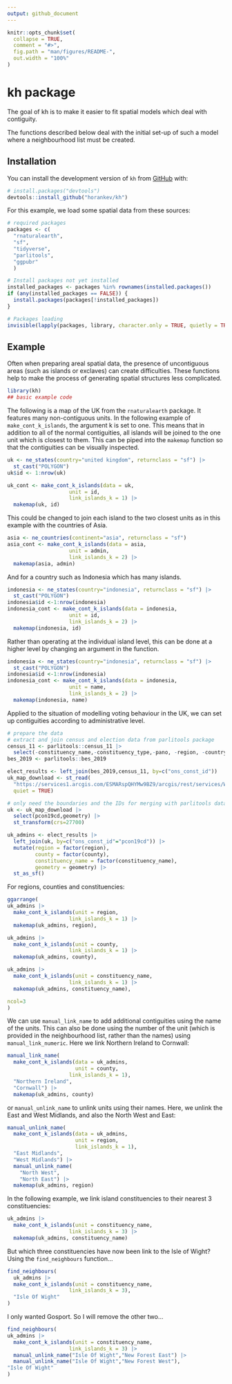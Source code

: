 ```yaml
---
output: github_document
---
```


<!-- README.md is generated from README.Rmd. Please edit that file -->

```r
knitr::opts_chunk$set(
  collapse = TRUE,
  comment = "#>",
  fig.path = "man/figures/README-",
  out.width = "100%"
)
```

# kh package

<!-- badges: start -->
<!-- badges: end -->

The goal of kh is to make it easier to fit spatial models which deal with contiguity.

The functions described below deal with the initial set-up of such a model where a neighbourhood list must be created.

## Installation

You can install the development version of `kh` from [GitHub](https://github.com/) with:

``` r
# install.packages("devtools")
devtools::install_github("horankev/kh")
```

For this example, we load some spatial data from these sources:

```r
# required packages
packages <- c(
  "rnaturalearth",
  "sf",
  "tidyverse",
  "parlitools",
  "ggpubr"
  )

# Install packages not yet installed
installed_packages <- packages %in% rownames(installed.packages())
if (any(installed_packages == FALSE)) {
  install.packages(packages[!installed_packages])
}

# Packages loading
invisible(lapply(packages, library, character.only = TRUE, quietly = TRUE))
```

## Example

Often when preparing areal spatial data, the presence of uncontiguous areas (such as islands or exclaves) can create difficulties. These functions help to make the process of generating spatial structures less complicated.

```r
library(kh)
## basic example code
```

The following is a map of the UK from the `rnaturalearth` package. It features many non-contiguous units. In the following example of `make_cont_k_islands`, the argument k is set to one. This means that in addition to all of the normal contiguities, all islands will be joined to the one unit which is closest to them. This can be piped into the `makemap` function so that the contiguities can be visually inspected.

```r

uk <- ne_states(country="united kingdom", returnclass = "sf") |> 
  st_cast("POLYGON")
uk$id <- 1:nrow(uk)

uk_cont <- make_cont_k_islands(data = uk,
                    unit = id,
                    link_islands_k = 1) |> 
  makemap(uk, id)

```

This could be changed to join each island to the two closest units as in this example with the countries of Asia.

```r

asia <- ne_countries(continent="asia", returnclass = "sf")
asia_cont <- make_cont_k_islands(data = asia,
                    unit = admin,
                    link_islands_k = 2) |> 
  makemap(asia, admin)

```

And for a country such as Indonesia which has many islands.

```r

indonesia <- ne_states(country="indonesia", returnclass = "sf") |> 
  st_cast("POLYGON")
indonesia$id <-1:nrow(indonesia)
indonesia_cont <- make_cont_k_islands(data = indonesia,
                    unit = id,
                    link_islands_k = 2) |> 
  makemap(indonesia, id)

```

Rather than operating at the individual island level, this can be done at a higher level by changing an argument in the function.

```r

indonesia <- ne_states(country="indonesia", returnclass = "sf") |> 
  st_cast("POLYGON")
indonesia$id <-1:nrow(indonesia)
indonesia_cont <- make_cont_k_islands(data = indonesia,
                    unit = name,
                    link_islands_k = 2) |> 
  makemap(indonesia, name)

```

Applied to the situation of modelling voting behaviour in the UK, we can set up contiguities according to administrative level.

```r

# prepare the data
# extract and join census and election data from parlitools package
census_11 <- parlitools::census_11 |> 
  select(-constituency_name,-constituency_type,-pano, -region, -country)
bes_2019 <- parlitools::bes_2019

elect_results <- left_join(bes_2019,census_11, by=c("ons_const_id"))
uk_map_download <- st_read(
  "https://services1.arcgis.com/ESMARspQHYMw9BZ9/arcgis/rest/services/WPC_Dec_2019_UGCB_UK_2022/FeatureServer/0/query?outFields=*&where=1%3D1&f=geojson",
  quiet = TRUE)

# only need the boundaries and the IDs for merging with parlitools data
uk <- uk_map_download |> 
  select(pcon19cd,geometry) |> 
  st_transform(crs=27700)

uk_admins <- elect_results |> 
  left_join(uk, by=c("ons_const_id"="pcon19cd")) |> 
  mutate(region = factor(region),
         county = factor(county),
         constituency_name = factor(constituency_name),
         geometry = geometry) |> 
  st_as_sf()

```

For regions, counties and constituencies:

```r

ggarrange(
uk_admins |> 
  make_cont_k_islands(unit = region,
                    link_islands_k = 1) |> 
  makemap(uk_admins, region),

uk_admins |> 
  make_cont_k_islands(unit = county,
                    link_islands_k = 1) |> 
  makemap(uk_admins, county),

uk_admins |> 
  make_cont_k_islands(unit = constituency_name,
                    link_islands_k = 1) |> 
  makemap(uk_admins, constituency_name),

ncol=3
)

```

We can use `manual_link_name` to add additional contiguities using the name of the units. This can also be done using the number of the unit (which is provided in the neighbourhood list, rather than the names) using `manual_link_numeric`. Here we link Northern Ireland to Cornwall:

```r

manual_link_name(
  make_cont_k_islands(data = uk_admins,
                      unit = county,
                    link_islands_k = 1),
  "Northern Ireland",
  "Cornwall") |> 
  makemap(uk_admins, county)

```

or `manual_unlink_name` to unlink units using their names. Here, we unlink the East and West Midlands, and also the North West and East:

```r

manual_unlink_name(
  make_cont_k_islands(data = uk_admins,
                      unit = region,
                      link_islands_k = 1),
  "East Midlands",
  "West Midlands") |> 
  manual_unlink_name(
    "North West",
    "North East") |> 
  makemap(uk_admins, region)

```

In the following example, we link island constituencies to their nearest 3 constituencies:

```r

uk_admins |> 
  make_cont_k_islands(unit = constituency_name,
                    link_islands_k = 3) |> 
  makemap(uk_admins, constituency_name)

```

But which three constituencies have now been link to the Isle of Wight? Using the `find_neighbours` function...

```r

find_neighbours(
  uk_admins |> 
  make_cont_k_islands(unit = constituency_name,
                    link_islands_k = 3),
  "Isle Of Wight"
)
```

I only wanted Gosport. So I will remove the other two...

```r

find_neighbours(
uk_admins |> 
  make_cont_k_islands(unit = constituency_name,
                    link_islands_k = 3) |> 
  manual_unlink_name("Isle Of Wight","New Forest East") |> 
  manual_unlink_name("Isle Of Wight","New Forest West"),
"Isle Of Wight"
)

```





